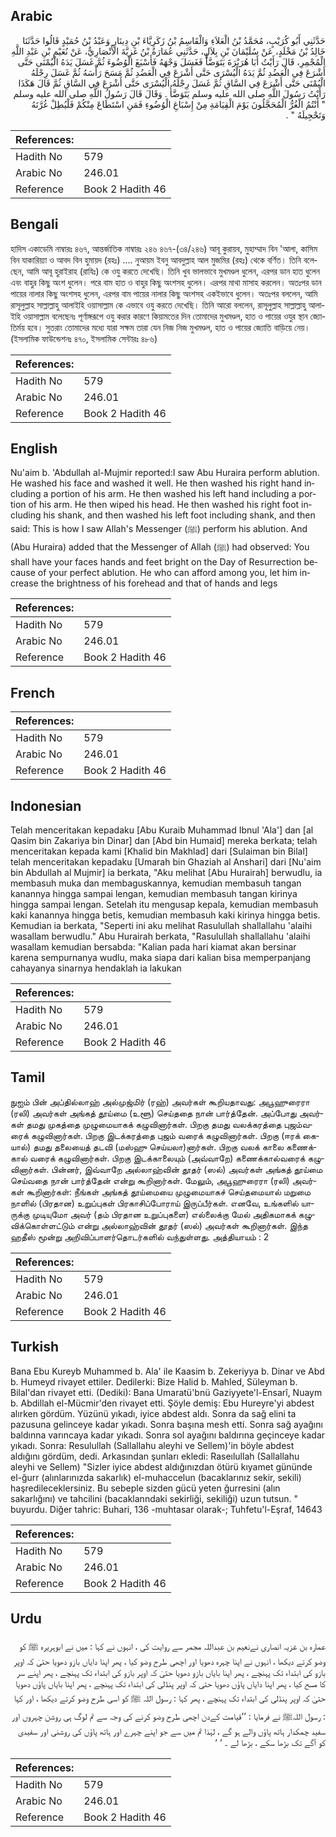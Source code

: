 ## Arabic


<div dir="rtl" lang="ar" style={{fontSize:'larger',backgroundColor:'#f8f9fa',padding:20}}>
حَدَّثَنِي أَبُو كُرَيْبٍ، مُحَمَّدُ بْنُ الْعَلاَءِ وَالْقَاسِمُ بْنُ زَكَرِيَّاءَ بْنِ دِينَارٍ وَعَبْدُ بْنُ حُمَيْدٍ قَالُوا حَدَّثَنَا خَالِدُ بْنُ مَخْلَدٍ، عَنْ سُلَيْمَانَ بْنِ بِلاَلٍ، حَدَّثَنِي عُمَارَةُ بْنُ غَزِيَّةَ الأَنْصَارِيُّ، عَنْ نُعَيْمِ بْنِ عَبْدِ اللَّهِ الْمُجْمِرِ، قَالَ رَأَيْتُ أَبَا هُرَيْرَةَ يَتَوَضَّأُ فَغَسَلَ وَجْهَهُ فَأَسْبَغَ الْوُضُوءَ ثُمَّ غَسَلَ يَدَهُ الْيُمْنَى حَتَّى أَشْرَعَ فِي الْعَضُدِ ثُمَّ يَدَهُ الْيُسْرَى حَتَّى أَشْرَعَ فِي الْعَضُدِ ثُمَّ مَسَحَ رَأْسَهُ ثُمَّ غَسَلَ رِجْلَهُ الْيُمْنَى حَتَّى أَشْرَعَ فِي السَّاقِ ثُمَّ غَسَلَ رِجْلَهُ الْيُسْرَى حَتَّى أَشْرَعَ فِي السَّاقِ ثُمَّ قَالَ هَكَذَا رَأَيْتُ رَسُولَ اللَّهِ صلى الله عليه وسلم يَتَوَضَّأُ ‏.‏ وَقَالَ قَالَ رَسُولُ اللَّهِ صلى الله عليه وسلم ‏ "‏ أَنْتُمُ الْغُرُّ الْمُحَجَّلُونَ يَوْمَ الْقِيَامَةِ مِنْ إِسْبَاغِ الْوُضُوءِ فَمَنِ اسْتَطَاعَ مِنْكُمْ فَلْيُطِلْ غُرَّتَهُ وَتَحْجِيلَهُ ‏"‏ ‏.‏
</div>
<div style={{backgroundColor:'#f8f9fa',padding:20, marginBottom: 10}}><table> <thead> <tr> <th>References:</th> <th></th> </tr> </thead> <tbody><tr><td>Hadith No</td><td>579</td></tr><tr><td>Arabic No</td><td>246.01</td></tr><tr><td>Reference</td><td>Book 2 Hadith 46</td></tr></tbody></table></div>

## Bengali


<div dir="ltr" lang="bn" style={{fontSize:'larger',backgroundColor:'#f8f9fa',padding:20}}>
হাদিস একাডেমি নাম্বারঃ ৪৬৭, আন্তর্জাতিক নাম্বারঃ ২৪৬ ৪৬৭-(৩৪/২৪৬) আবূ কুরায়ব, মুহাম্মাদ বিন 'আলা, কাসিম বিন যাকারিয়্যা ও আবদ বিন হুমায়দ (রহঃ) …. নুআয়ম ইবনু আবদুল্লাহ আল মুজমির (রহঃ) থেকে বর্ণিত। তিনি বলেছেন, আমি আবূ হুরাইরাহ (রাযিঃ) কে ওযু করতে দেখেছি। তিনি খুব ভালভাবে মুখমণ্ডল ধুলেন, এরপর ডান হাত ধুলেন এবং বাহুর কিছু অংশ ধুলেন। পরে বাম হাত ও বাহুর কিছু অংশসহ ধুলেন। এরপর মাথা মাসাহ করলেন। অতঃপর ডান পায়ের নালার কিছু অংশসহ ধুলেন, এরপর বাম পায়ের নালার কিছু অংশসহ একইভাবে ধুলেন। অতঃপর বললেন, আমি রাসূলুল্লাহ সাল্লাল্লাহু আলাইহি ওয়াসাল্লাম কে এভাবে ওযু করতে দেখেছি। তিনি আরো বললেন, রাসূলুল্লাহ সাল্লাল্লাহু আলাইহি ওয়াসাল্লাম বলেছেনঃ পূর্ণাঙ্গরূপে ওযু করার কারণে কিয়ামতের দিন তোমাদের মুখমণ্ডল, হাত ও পায়ের ওযুর স্থান জ্যোতির্ময় হবে। সুতরাং তোমাদের মধ্যে যারা সক্ষম তারা যেন নিজ নিজ মুখমণ্ডল, হাত ও পায়ের জ্যোতি বাড়িয়ে নেয়। (ইসলামিক ফাউন্ডেশনঃ ৪৭০, ইসলামিক সেন্টারঃ ৪৮৬)
</div>
<div style={{backgroundColor:'#f8f9fa',padding:20, marginBottom: 10}}><table> <thead> <tr> <th>References:</th> <th></th> </tr> </thead> <tbody><tr><td>Hadith No</td><td>579</td></tr><tr><td>Arabic No</td><td>246.01</td></tr><tr><td>Reference</td><td>Book 2 Hadith 46</td></tr></tbody></table></div>

## English


<div dir="ltr" lang="en" style={{fontSize:'larger',backgroundColor:'#f8f9fa',padding:20}}>
Nu'aim b. 'Abdullah al-Mujmir reported:I saw Abu Huraira perform ablution. He washed his face and washed it well. He then washed his right hand including a portion of his arm. He then washed his left hand including a portion of his arm. He then wiped his head. He then washed his right foot including his shank, and then washed his left foot including shank, and then said: This is how I saw Allah's Messenger (ﷺ) perform his ablution. And (Abu Huraira) added that the Messenger of Allah (ﷺ) had observed: You shall have your faces hands and feet bright on the Day of Resurrection because of your perfect ablution. He who can afford among you, let him increase the brightness of his forehead and that of hands and legs
</div>
<div style={{backgroundColor:'#f8f9fa',padding:20, marginBottom: 10}}><table> <thead> <tr> <th>References:</th> <th></th> </tr> </thead> <tbody><tr><td>Hadith No</td><td>579</td></tr><tr><td>Arabic No</td><td>246.01</td></tr><tr><td>Reference</td><td>Book 2 Hadith 46</td></tr></tbody></table></div>

## French


<div dir="ltr" lang="fr" style={{fontSize:'larger',backgroundColor:'#f8f9fa',padding:20}}>

</div>
<div style={{backgroundColor:'#f8f9fa',padding:20, marginBottom: 10}}><table> <thead> <tr> <th>References:</th> <th></th> </tr> </thead> <tbody><tr><td>Hadith No</td><td>579</td></tr><tr><td>Arabic No</td><td>246.01</td></tr><tr><td>Reference</td><td>Book 2 Hadith 46</td></tr></tbody></table></div>

## Indonesian


<div dir="ltr" lang="id" style={{fontSize:'larger',backgroundColor:'#f8f9fa',padding:20}}>
Telah menceritakan kepadaku [Abu Kuraib Muhammad Ibnul 'Ala'] dan [al Qasim bin Zakariya bin Dinar] dan [Abd bin Humaid] mereka berkata; telah menceritakan kepada kami [Khalid bin Makhlad] dari [Sulaiman bin Bilal] telah menceritakan kepadaku [Umarah bin Ghaziah al Anshari] dari [Nu'aim bin Abdullah al Mujmir] ia berkata, "Aku melihat [Abu Hurairah] berwudlu, ia membasuh muka dan membaguskannya, kemudian membasuh tangan kanannya hingga sampai lengan, kemudian membasuh tangan kirinya hingga sampai lengan. Setelah itu mengusap kepala, kemudian membasuh kaki kanannya hingga betis, kemudian membasuh kaki kirinya hingga betis. Kemudian ia berkata, "Seperti ini aku melihat Rasulullah shallallahu 'alaihi wasallam berwudlu." Abu Hurairah berkata, "Rasulullah shallallahu 'alaihi wasallam kemudian bersabda: "Kalian pada hari kiamat akan bersinar karena sempurnanya wudlu, maka siapa dari kalian bisa memperpanjang cahayanya sinarnya hendaklah ia lakukan
</div>
<div style={{backgroundColor:'#f8f9fa',padding:20, marginBottom: 10}}><table> <thead> <tr> <th>References:</th> <th></th> </tr> </thead> <tbody><tr><td>Hadith No</td><td>579</td></tr><tr><td>Arabic No</td><td>246.01</td></tr><tr><td>Reference</td><td>Book 2 Hadith 46</td></tr></tbody></table></div>

## Tamil


<div dir="ltr" lang="ta" style={{fontSize:'larger',backgroundColor:'#f8f9fa',padding:20}}>
நுஐம் பின் அப்தில்லாஹ் அல்முஜ்மிர் (ரஹ்) அவர்கள் கூறியதாவது: அபூஹுரைரா (ரலி) அவர்கள் அங்கத் தூய்மை (உளூ) செய்ததை நான் பார்த்தேன். அப்போது அவர்கள் தமது முகத்தை முழுமையாகக் கழுவினார்கள். பிறகு தமது வலக்கரத்தை புஜம்வரைக் கழுவினார்கள். பிறகு இடக்கரத்தை புஜம் வரைக் கழுவினார்கள். பிறகு (ஈரக் கையால்) தமது தலையைத் தடவி (மஸ்ஹு செய்யலா)னார்கள். பிறகு வலக் காலை கணைக்கால் வரைக் கழுவினார்கள். பிறகு இடக்காலையும் (அவ்வாறே) கணைக்கால்வரைக் கழுவினார்கள். பின்னர், இவ்வாறே அல்லாஹ்வின் தூதர் (ஸல்) அவர்கள் அங்கத் தூய்மை செய்வதை நான் பார்த்தேன் என்று கூறினார்கள். மேலும், அபூஹுரைரா (ரலி) அவர்கள் கூறினார்கள்: நீங்கள் அங்கத் தூய்மையை முழுமையாகச் செய்தமையால் மறுமை நாளில் (பிரதான) உறுப்புகள் பிரகாசிப்போராய் இருப்பீர்கள். எனவே, உங்களில் யாருக்கு முடியுமோ அவர் (தம் பிரதான உறுப்புகளை) எல்லைக்கு மேல் அதிகமாகக் கழுவிக்கொள்ளட்டும் என்று அல்லாஹ்வின் தூதர் (ஸல்) அவர்கள் கூறினார்கள். இந்த ஹதீஸ் மூன்று அறிவிப்பாளர்தொடர்களில் வந்துள்ளது. அத்தியாயம் : 2
</div>
<div style={{backgroundColor:'#f8f9fa',padding:20, marginBottom: 10}}><table> <thead> <tr> <th>References:</th> <th></th> </tr> </thead> <tbody><tr><td>Hadith No</td><td>579</td></tr><tr><td>Arabic No</td><td>246.01</td></tr><tr><td>Reference</td><td>Book 2 Hadith 46</td></tr></tbody></table></div>

## Turkish


<div dir="ltr" lang="tr" style={{fontSize:'larger',backgroundColor:'#f8f9fa',padding:20}}>
Bana Ebu Kureyb Muhammed b. Ala' ile Kaasim b. Zekeriyya b. Dinar ve Abd b. Humeyd rivayet ettiler. Dedilerki: Bize Halid b. Mahled, Süleyman b. Bilal'dan rivayet etti. (Dediki): Bana Umaratü'bnü Gaziyyete'l-Ensarî, Nuaym b. Abdillah el-Mücmir'den rivayet etti. Şöyle demiş: Ebu Hureyre'yi abdest alırken gördüm. Yüzünü yıkadı, iyice abdest aldı. Sonra da sağ elini ta pazusuna gelinceye kadar yıkadı. Sonra başına mesh etti. Sonra sağ ayağını baldınna varıncaya kadar yıkadı. Sonra sol ayağını baldırına geçinceye kadar yıkadı. Sonra: Resulullah (Sallallahu aleyhi ve Sellem)'in böyle abdest aldığını gördüm, dedi. Arkasından şunları ekledi: Raseılullah (Sallallahu aleyhi ve Sellem) "Sizler iyice abdest aldığınızdan ötürü kıyamet gününde el-ğurr (alınlarınızda sakarlık) el-muhaccelun (bacaklarınız sekir, sekili) haşredileceklersiniz. Bu sebeple sizden gücü yeten ğurresini (alın sakarlığını) ve tahcilini (bacaklanndaki sekirliği, sekiliği) uzun tutsun. " buyurdu. Diğer tahric: Buhari, 136 -muhtasar olarak-; Tuhfetu'l-Eşraf, 14643
</div>
<div style={{backgroundColor:'#f8f9fa',padding:20, marginBottom: 10}}><table> <thead> <tr> <th>References:</th> <th></th> </tr> </thead> <tbody><tr><td>Hadith No</td><td>579</td></tr><tr><td>Arabic No</td><td>246.01</td></tr><tr><td>Reference</td><td>Book 2 Hadith 46</td></tr></tbody></table></div>

## Urdu


<div dir="rtl" lang="ur" style={{fontSize:'larger',backgroundColor:'#f8f9fa',padding:20}}>
عمارہ بن غزیہ انصاری نےنعیم بن عبداللہ مجمر سے روایت کی ، انہوں نے کہا : میں نے ابوہریرہ ﷺ کو وضو کرتے دیکھا ، انہوں نے اپنا چہرہ دھویا اور اچھی طرح وضو کیا ، پھر اپنا دایاں بازو دھویا حتیٰ کہ اوپر بازو کی ابتداء تک پہنچے ، پھر اپنا بایاں بازو دھویا حتیٰ کہ اوپر بازو کی ابتداء تک پہنچے ، پھر اپنے سر کا مسح کیا ، پھر اپنا دایاں پاؤں دھویا حتی کہ اوپر پنڈلی کی ابتداء تک پہنچے ، پھر اپنا بایاں پاؤں دھویا حتیٰ کہ اوپر پنڈلی کی ابتداء تک پہنچے ، پھر کہا : رسول اللہ ﷺ کو اسی طرح وضو کرتے دیکھا ، اور کہا : رسول اللہﷺ نے فرمایا : ’’قیامت کےدن اچھی طرح وضو کرنے کی وجہ سے تم لوگ ہی روشن چہروں اور سفید چمکدار ہاتھ پاؤں والے ہو گے ، لہٰذا تم میں سے جو اپنے چہرے اور ہاتھ پاؤں کی روشنی اور سفیدی کو آگے تک بڑھا سکے ، بڑھا لے ۔ ‘ ‘
</div>
<div style={{backgroundColor:'#f8f9fa',padding:20, marginBottom: 10}}><table> <thead> <tr> <th>References:</th> <th></th> </tr> </thead> <tbody><tr><td>Hadith No</td><td>579</td></tr><tr><td>Arabic No</td><td>246.01</td></tr><tr><td>Reference</td><td>Book 2 Hadith 46</td></tr></tbody></table></div>